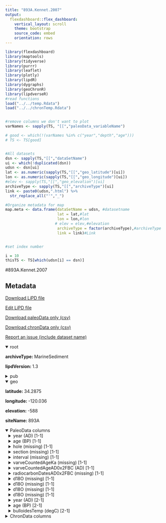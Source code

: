 ```yaml
---
title: "893A.Kennet.2007"
output: 
  flexdashboard::flex_dashboard:
    vertical_layout: scroll
    theme: bootstrap
    source_code: embed
    orientation: rows
---
```


```r
library(flexdashboard)
library(maptools)
library(tidyverse)
library(purrr)
library(leaflet)
library(plotly)
library(lipdR)
library(dygraphs)
library(geoChronR)
library(lipdverseR)
#read functions
load("../../temp.Rdata")
load("../../chronTemp.Rdata")


#remove columns we don't want to plot
varNames <- sapply(TS, "[[","paleoData_variableName")

# good <- which(!(varNames %in% c("year","depth","age")))
# TS <- TS[good]


#All datasets
dsn <- sapply(TS,"[[","dataSetName")
ui <- which(!duplicated(dsn))
udsn <- dsn[ui]
lat <- as.numeric(sapply(TS,"[[","geo_latitude")[ui])
lon <- as.numeric(sapply(TS,"[[","geo_longitude")[ui])
#elev <- sapply(TS,"[[","geo_elevation")[ui]
archiveType <- sapply(TS,"[[","archiveType")[ui]
link <- paste0(udsn,".html") %>% 
  str_replace_all("'","_")

#Organize metadata for map
map.meta <- data.frame(dataSetName = udsn, #datasetname
                       lat = lat,#lat
                       lon = lon,#lon
                      # elev = elev,#elevation
                       archiveType = factor(archiveType),#archiveType
                       link = link)#Link


#set index number

i = 10
thisTS <- TS[which(udsn[i] == dsn)]
```
#893A.Kennet.2007

Metadata {.sidebar}
-------------------------------------
[Download LiPD file](893A.Kennet.2007.lpd)
            

[Edit LiPD file](http://lipd.net/playground?source=http://lipdverse.org/globalHolocene/0_25_5/893A.Kennet.2007.lpd)
            

[Download paleoData only (csv)](893A.Kennet.2007.csv)
            

[Download chronData only (csv)](893A.Kennet.2007-chron.csv)
            

[Report an issue (include dataset name)](https://github.com/nickmckay/LiPDverse/issues)

<details open style="margin-left: 0px">
<summary>root</summary>
<p style="margin-left: 0px"><strong>archiveType: </strong>MarineSediment
<p style="margin-left: 0px"><strong>lipdVersion: </strong>1.3
</details>
<details>
<summary>pub</summary>
<details style="margin-left: 10px">
<summary>pub1</summary>
<p style="margin-left: 10px"><strong>author: </strong>list(list(name = "Kennett, Douglas J."), list(name = "Kennett, James P."), list(name = "Erlandson, Jon M."), list(name = "Cannariato, Kevin G."))
<p style="margin-left: 10px"><strong>citeKey: </strong>cannariato2005structureofthepenultimate
<p style="margin-left: 10px"><strong>journal: </strong>Quaternary Science Reviews
<p style="margin-left: 10px"><strong>volume: </strong>26
<p style="margin-left: 10px"><strong>pages: </strong>351-367
<p style="margin-left: 10px"><strong>title: </strong>Human responses to Middle Holocene climate change on California's Channel Islands
</details>
<details style="margin-left: 10px">
<summary>pub2</summary>
<p style="margin-left: 10px"><strong>author: </strong>list(list(name = NA))
</details>
</details>
<details open style="margin-left: 0px">
<summary>geo</summary>
<p style="margin-left: 0px"><strong>latitude: </strong>34.2875
<p style="margin-left: 0px"><strong>longitude: </strong>-120.036
<p style="margin-left: 0px"><strong>elevation: </strong>-588
<p style="margin-left: 0px"><strong>siteName: </strong>893A
</details>
<details open>
<summary>PaleoData columns</summary>
<details style="margin-left: 10px">
<summary>year (AD) [1-1]</summary>
<p style="margin-left: 10px"><strong>TSid: </strong>WEB9d68afed
<p style="margin-left: 10px"><strong>variableName: </strong>year
<p style="margin-left: 10px"><strong>units: </strong>AD
<p style="margin-left: 10px"><strong>description: </strong>Year AD
</details>
<details style="margin-left: 10px">
<summary>age (BP) [1-1]</summary>
<p style="margin-left: 10px"><strong>TSid: </strong>WEB4215db65
<p style="margin-left: 10px"><strong>variableName: </strong>age
<p style="margin-left: 10px"><strong>units: </strong>BP
<p style="margin-left: 10px"><strong>description: </strong>Years before present (1950) yr BP
</details>
<details style="margin-left: 10px">
<summary>hole (missing) [1-1]</summary>
<p style="margin-left: 10px"><strong>TSid: </strong>LPD5769e44e
<p style="margin-left: 10px"><strong>variableName: </strong>hole
<p style="margin-left: 10px"><strong>units: </strong>missing
<p style="margin-left: 10px"><strong>useInGlobalTemperatureAnalysis: </strong>FALSE
</details>
<details style="margin-left: 10px">
<summary>section (missing) [1-1]</summary>
<p style="margin-left: 10px"><strong>TSid: </strong>LPDe51c2779dp
<p style="margin-left: 10px"><strong>variableName: </strong>section
<p style="margin-left: 10px"><strong>units: </strong>missing
<p style="margin-left: 10px"><strong>useInGlobalTemperatureAnalysis: </strong>FALSE
</details>
<details style="margin-left: 10px">
<summary>interval (missing) [1-1]</summary>
<p style="margin-left: 10px"><strong>TSid: </strong>LPD292174f8dp
<p style="margin-left: 10px"><strong>variableName: </strong>interval
<p style="margin-left: 10px"><strong>units: </strong>missing
<p style="margin-left: 10px"><strong>useInGlobalTemperatureAnalysis: </strong>FALSE
</details>
<details style="margin-left: 10px">
<summary>varveCountedAgeKa (missing) [1-1]</summary>
<p style="margin-left: 10px"><strong>TSid: </strong>LPD7e8e8eaadp
<p style="margin-left: 10px"><strong>variableName: </strong>varveCountedAgeKa
<p style="margin-left: 10px"><strong>units: </strong>missing
<p style="margin-left: 10px"><strong>useInGlobalTemperatureAnalysis: </strong>FALSE
</details>
<details style="margin-left: 10px">
<summary>varveCountedAgeAD0x2FBC (AD) [1-1]</summary>
<p style="margin-left: 10px"><strong>TSid: </strong>LPD0779737ddp
<p style="margin-left: 10px"><strong>variableName: </strong>varveCountedAgeAD0x2FBC
<p style="margin-left: 10px"><strong>units: </strong>AD
<p style="margin-left: 10px"><strong>useInGlobalTemperatureAnalysis: </strong>FALSE
</details>
<details style="margin-left: 10px">
<summary>radiocarbonDatesAD0x2FBC (missing) [1-1]</summary>
<p style="margin-left: 10px"><strong>TSid: </strong>LPD02c025e9dp
<p style="margin-left: 10px"><strong>variableName: </strong>radiocarbonDatesAD0x2FBC
<p style="margin-left: 10px"><strong>units: </strong>missing
<p style="margin-left: 10px"><strong>useInGlobalTemperatureAnalysis: </strong>FALSE
</details>
<details style="margin-left: 10px">
<summary>d18O (missing) [1-1]</summary>
<p style="margin-left: 10px"><strong>TSid: </strong>LPD05340dbbdp
<p style="margin-left: 10px"><strong>variableName: </strong>d18O
<p style="margin-left: 10px"><strong>units: </strong>missing
<p style="margin-left: 10px"><strong>useInGlobalTemperatureAnalysis: </strong>FALSE
</details>
<details style="margin-left: 10px">
<summary>d18O (missing) [1-1]</summary>
<p style="margin-left: 10px"><strong>TSid: </strong>LPDcb260002dp
<p style="margin-left: 10px"><strong>variableName: </strong>d18O
<p style="margin-left: 10px"><strong>units: </strong>missing
<p style="margin-left: 10px"><strong>useInGlobalTemperatureAnalysis: </strong>FALSE
</details>
<details style="margin-left: 10px">
<summary>d18O (missing) [1-1]</summary>
<p style="margin-left: 10px"><strong>TSid: </strong>LPD28794972dp
<p style="margin-left: 10px"><strong>variableName: </strong>d18O
<p style="margin-left: 10px"><strong>units: </strong>missing
<p style="margin-left: 10px"><strong>useInGlobalTemperatureAnalysis: </strong>FALSE
</details>
<details style="margin-left: 10px">
<summary>d18O (missing) [1-1]</summary>
<p style="margin-left: 10px"><strong>TSid: </strong>LPD1028d531dp
<p style="margin-left: 10px"><strong>variableName: </strong>d18O
<p style="margin-left: 10px"><strong>units: </strong>missing
<p style="margin-left: 10px"><strong>useInGlobalTemperatureAnalysis: </strong>FALSE
</details>
<details style="margin-left: 10px">
<summary>year (AD) [2-1]</summary>
<p style="margin-left: 10px"><strong>TSid: </strong>WEB10f223b2
<p style="margin-left: 10px"><strong>variableName: </strong>year
<p style="margin-left: 10px"><strong>units: </strong>AD
<p style="margin-left: 10px"><strong>description: </strong>Year AD
</details>
<details style="margin-left: 10px">
<summary>age (BP) [2-1]</summary>
<p style="margin-left: 10px"><strong>TSid: </strong>WEB5da1fb6e
<p style="margin-left: 10px"><strong>variableName: </strong>age
<p style="margin-left: 10px"><strong>units: </strong>BP
<p style="margin-left: 10px"><strong>description: </strong>Years before present (1950) yr BP
</details>
<details style="margin-left: 10px">
<summary>bulloidesTemp (degC) [2-1]</summary>
<p style="margin-left: 10px"><strong>TSid: </strong>LPDf4934b2cdp
<p style="margin-left: 10px"><strong>variableName: </strong>bulloidesTemp
<p style="margin-left: 10px"><strong>units: </strong>degC
<p style="margin-left: 10px"><strong>useInGlobalTemperatureAnalysis: </strong>TRUE
<details>
<summary>interpretation</summary>
<details style="margin-left: 20px">
<summary>1</summary>
<p style="margin-left: 20px"><strong>direction: </strong>positive
<p style="margin-left: 20px"><strong>interpDirection: </strong>positive
<p style="margin-left: 20px"><strong>scope: </strong>climate
<p style="margin-left: 20px"><strong>seasonality: </strong>1 2 3 4 5 6 7 8 9 10 11 12
<p style="margin-left: 20px"><strong>variable: </strong>T
<p style="margin-left: 20px"><strong>variableDetail: </strong>sea@surface
<p style="margin-left: 20px"><strong>variableDetailOriginal: </strong>SST
</details>
</details>
</details>
<details>
<summary>ChronData columns</summary>
<details style="margin-left: 10px">
<summary>age (unitless)</summary>
<p style="margin-left: 10px"><strong>TSid: </strong>LPD1fa4d0be
<p style="margin-left: 10px"><strong>variableName: </strong>age
<p style="margin-left: 10px"><strong>units: </strong>unitless
</details>
<details style="margin-left: 10px">
<summary>dummy2 (unitless)</summary>
<p style="margin-left: 10px"><strong>TSid: </strong>LPD9b7b0312
<p style="margin-left: 10px"><strong>variableName: </strong>dummy2
<p style="margin-left: 10px"><strong>units: </strong>unitless
</details>
<details style="margin-left: 10px">
<summary>dummy3 (unitless)</summary>
<p style="margin-left: 10px"><strong>TSid: </strong>LPDfd2a0239
<p style="margin-left: 10px"><strong>variableName: </strong>dummy3
<p style="margin-left: 10px"><strong>units: </strong>unitless
</details>
<details style="margin-left: 10px">
<summary>dummy4 (unitless)</summary>
<p style="margin-left: 10px"><strong>TSid: </strong>LPDdd8c4ff1
<p style="margin-left: 10px"><strong>variableName: </strong>dummy4
<p style="margin-left: 10px"><strong>units: </strong>unitless
</details>
<details style="margin-left: 10px">
<summary>dummy5 (unitless)</summary>
<p style="margin-left: 10px"><strong>TSid: </strong>LPD543c622e
<p style="margin-left: 10px"><strong>variableName: </strong>dummy5
<p style="margin-left: 10px"><strong>units: </strong>unitless
</details>
<details style="margin-left: 10px">
<summary>dummy6 (unitless)</summary>
<p style="margin-left: 10px"><strong>TSid: </strong>LPDf8072f4e
<p style="margin-left: 10px"><strong>variableName: </strong>dummy6
<p style="margin-left: 10px"><strong>units: </strong>unitless
</details>
<details style="margin-left: 10px">
<summary>dummy7 (unitless)</summary>
<p style="margin-left: 10px"><strong>TSid: </strong>LPDece0f148
<p style="margin-left: 10px"><strong>variableName: </strong>dummy7
<p style="margin-left: 10px"><strong>units: </strong>unitless
</details>
<details style="margin-left: 10px">
<summary>dummy8 (unitless)</summary>
<p style="margin-left: 10px"><strong>TSid: </strong>LPDf7422476
<p style="margin-left: 10px"><strong>variableName: </strong>dummy8
<p style="margin-left: 10px"><strong>units: </strong>unitless
</details>
<details style="margin-left: 10px">
<summary>dummy9 (unitless)</summary>
<p style="margin-left: 10px"><strong>TSid: </strong>LPD797006f7
<p style="margin-left: 10px"><strong>variableName: </strong>dummy9
<p style="margin-left: 10px"><strong>units: </strong>unitless
</details>
<details style="margin-left: 10px">
<summary>dummy10 (unitless)</summary>
<p style="margin-left: 10px"><strong>TSid: </strong>LPDe54dc6d7
<p style="margin-left: 10px"><strong>variableName: </strong>dummy10
<p style="margin-left: 10px"><strong>units: </strong>unitless
</details>
<details style="margin-left: 10px">
<summary>dummy11 (unitless)</summary>
<p style="margin-left: 10px"><strong>TSid: </strong>LPD777a1b28
<p style="margin-left: 10px"><strong>variableName: </strong>dummy11
<p style="margin-left: 10px"><strong>units: </strong>unitless
</details>
<details style="margin-left: 10px">
<summary>dummy12 (unitless)</summary>
<p style="margin-left: 10px"><strong>TSid: </strong>LPD493f1394
<p style="margin-left: 10px"><strong>variableName: </strong>dummy12
<p style="margin-left: 10px"><strong>units: </strong>unitless
</details>

Row {.tabset .tabset-fade}
-----------------------------------------------------------------------

### Sitemap

```r
  map.meta.split <- split(map.meta, map.meta$archiveType)


factpal <- colorFactor("Paired",map.meta$archiveType)
buff <- 15
l <- leaflet() %>% 
  addTiles() %>% 
  fitBounds(map.meta$lon[i]-buff,map.meta$lat[i]-buff,map.meta$lon[i]+buff,map.meta$lat[i]+buff)
  

  
  
names(map.meta.split) %>%
  purrr::walk( function(df) {
    l <<- l %>%
      addMarkers(data=map.meta.split[[df]],
                 lng=~lon, lat=~lat,
                 label=~as.character(archiveType),
                 popup=~paste(str_c('Dataset: <a href="',link,'">',dataSetName,'</a>'),
                                 # str_c("Elevation: ",elev),
                                  str_c("Archive Type: ",archiveType),
                                  sep = "<br>"),
                 group = df,
                 clusterOptions = markerClusterOptions(removeOutsideVisibleBounds = F),
                 labelOptions = labelOptions(noHide = F,
                                             direction = 'auto'))
  })

l %>%
  addLayersControl(position = "bottomleft",
    overlayGroups = names(map.meta.split),
    options = layersControlOptions(collapsed = FALSE,
                                   opacity = 0.8)
  )
```

### Search the LiPDverse (Beta! doesn't work well yet)
```r
#Add google search bar
htmltools::includeHTML("../../googleSearchChunk.html")
```


Row {.tabset .tabset-fade}
-----------------------------------------------------------------------

### hole (missing) [1-1]
```r
plotCol(thisTS,ind = 1)
```

### section (missing) [1-1]
```r
plotCol(thisTS,ind = 4)
```

### interval (missing) [1-1]
```r
plotCol(thisTS,ind = 5)
```

### varveCountedAgeKa (missing) [1-1]
```r
plotCol(thisTS,ind = 6)
```

### varveCountedAgeAD0x2FBC (AD) [1-1]
```r
plotCol(thisTS,ind = 7)
```

### radiocarbonDatesAD0x2FBC (missing) [1-1]
```r
plotCol(thisTS,ind = 8)
```

### d18O (missing) [1-1]
```r
plotCol(thisTS,ind = 9)
```

### d18O (missing) [1-1]
```r
plotCol(thisTS,ind = 10)
```

### d18O (missing) [1-1]
```r
plotCol(thisTS,ind = 11)
```

### d18O (missing) [1-1]
```r
plotCol(thisTS,ind = 12)
```

### bulloidesTemp (degC) [2-1]
```r
plotCol(thisTS,ind = 13)
```

Row {.tabset .tabset-fade}
-----------------------------------------------------------------------

### age (unitless)
```r
plotCol(chronTS,ind = 1)
```

### dummy2 (unitless)
```r
plotCol(chronTS,ind = 2)
```

### dummy3 (unitless)
```r
plotCol(chronTS,ind = 3)
```

### dummy4 (unitless)
```r
plotCol(chronTS,ind = 4)
```

### dummy5 (unitless)
```r
plotCol(chronTS,ind = 5)
```

### dummy6 (unitless)
```r
plotCol(chronTS,ind = 6)
```

### dummy7 (unitless)
```r
plotCol(chronTS,ind = 7)
```

### dummy8 (unitless)
```r
plotCol(chronTS,ind = 8)
```

### dummy9 (unitless)
```r
plotCol(chronTS,ind = 9)
```

### dummy10 (unitless)
```r
plotCol(chronTS,ind = 10)
```

### dummy11 (unitless)
```r
plotCol(chronTS,ind = 11)
```

### dummy12 (unitless)
```r
plotCol(chronTS,ind = 12)
```
